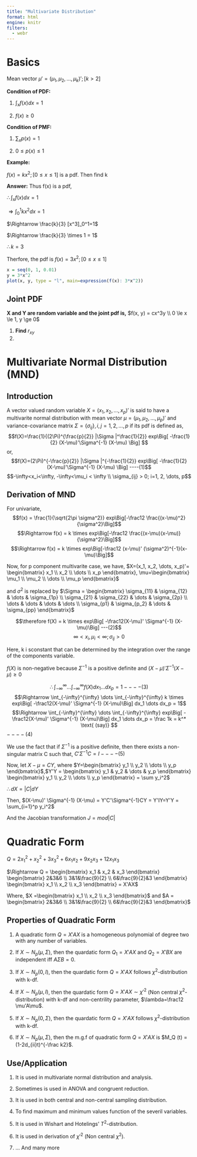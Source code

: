 ```yaml
---
title: "Multivariate Distribution"
format: html
engine: knitr
filters:
  - webr
---
```


# Basics

Mean vector $\mu' = (\mu_1 , \mu_2, \dots , \mu_k)'; [k>2]$

**Condition of PDF:**

1.  $\int_x f(x) dx = 1$

2.  $f(x) \ge 0$

**Condition of PMF:**

1.  $\sum_x p(x)=1$

2.  $0\le p(x) \le 1$

**Example:**

$f(x) = kx^2; [0\le x \le 1]$ is a pdf. Then find k

**Answer:** Thus f(x) is a pdf,

$\therefore \int_x f(x) dx = 1$

$\Rightarrow \int_0^1 kx^2 dx = 1$

$\Rightarrow \frac{k}{3} [x^3]_0^1=1$

$\Rightarrow \frac{k}{3} \times 1 = 1$

$\therefore k = 3$

Therfore, the pdf is $f(x) = 3x^2; [0\le x \le 1]$

```r
x = seq(0, 1, 0.01)
y = 3*x^2
plot(x, y, type = "l", main=expression(f(x): 3*x^2))
```

## Joint PDF

**X and Y are random variable and the joint pdf is,** $f(x, y) = cx^3y \\ 0 \le x \le 1, y \ge 0$

1.  **Find** $r_{xy}$
2.  

# Multivariate Normal Distribution (MND)

## Introduction

A vector valued random variable $X = (x_1, x_2, \dots, x_p)'$ is said to have a multivarite normal distribution with mean vector $\mu = (\mu_1, \mu_2, \dots , \mu_p)'$ and variance-covariance matrix $\Sigma = \{\sigma_{ij}\}, i, j = 1, 2, \dots, p$ if its pdf is defined as, $$f(X)=\frac{1}{(2\Pi)^{\frac{p}{2}} |\Sigma |^\frac{1}{2}} exp\Big[ -\frac{1}{2} (X-\mu)'\Sigma^{-1} (X-\mu) \Big] $$ or, $$f(X)=(2\Pi)^{-\frac{p}{2}} |\Sigma |^{-\frac{1}{2}} exp\Big[ -\frac{1}{2} (X-\mu)'\Sigma^{-1} (X-\mu) \Big] ----(1)$$ $$-\infty<x_i<\infty, -\infty<\mu_i < \infty \\ \sigma_{ij} > 0; i=1, 2, \dots, p$$

## Derivation of MND

For univariate, $$f(x) = \frac{1}{\sqrt{2\pi \sigma^2}} exp\Big[-\frac12 \frac{(x-\mu)^2}{\sigma^2}\Big]$$ $$\Rightarrow f(x) = k \times  exp\Big[-\frac12 \frac{(x-\mu)(x-\mu)}{\sigma^2}\Big]$$ $$\Rightarrow f(x) = k \times exp\Big[-\frac12 (x-\mu)' (\sigma^2)^{-1}(x-\mu)\Big]$$

Now, for p component multivarite case, we have, $X=(x_1, x_2, \dots, x_p)'= \begin{bmatrix} x_1 \\ x_2 \\ \dots \\ x_p \end{bmatrix}, \mu=\begin{bmatrix} \mu_1 \\ \mu_2 \\ \dots \\ \mu_p \end{bmatrix}$

and $\sigma^2$ is replaced by $\Sigma = \begin{bmatrix} \sigma_{11} & \sigma_{12} & \dots & \sigma_{1p} \\ \sigma_{21} & \sigma_{22} & \dots & \sigma_{2p} \\ \dots & \dots & \dots & \dots \\ \sigma_{p1} & \sigma_{p_2} & \dots & \sigma_{pp} \end{bmatrix}$

$$\therefore f(X) = k \times exp\Big[ -\frac12(X-\mu)' \Sigma^{-1} (X-\mu)\Big] ---(2)$$ $$\infty < x_i , \mu_i<\infty; \sigma_{ij} > 0$$

Here, k i sconstant that can be determined by the integration over the range of the components variable.

$f(X)$ is non-negative because $\Sigma^{-1}$ is a positive definite and $(X-\mu)'\Sigma^{-1}(X-\mu) \ge 0$

$$\therefore \int_{-\infty}^{\infty} \dots \int_{-\infty}^{\infty} f(X) dx_1 \dots dx_p = 1 ----(3)$$ $$\Rightarrow \int_{-\infty}^{\infty} \dots \int_{-\infty}^{\infty} k \times exp\Big[ -\frac12(X-\mu)' \Sigma^{-1} (X-\mu)\Big]  dx_1 \dots dx_p = 1$$ $$\Rightarrow \int_{-\infty}^{\infty} \dots \int_{-\infty}^{\infty} exp\Big[ -\frac12(X-\mu)' \Sigma^{-1} (X-\mu)\Big]  dx_1 \dots dx_p = \frac 1k = k^* \text{ (say)} $$ $----(4)$

We use the fact that if $\Sigma^{-1}$ is a positive definite, then there exists a non-singular matrix C such that, $C'\Sigma^{-1}C=I ----(5)$

Now, let $X-\mu = CY$, where $Y=\begin{bmatrix} y_1 \\ y_2 \\ \dots \\ y_p \end{bmatrix}$,$Y'Y = \begin{bmatrix} y_1 & y_2 & \dots & y_p \end{bmatrix} \begin{bmatrix} y_1 \\ y_2 \\ \dots \\ y_p \end{bmatrix} = \sum y_i^2$

$\therefore dX = |C|dY$

Then, $(X-\mu)' \Sigma^{-1} (X-\mu) = Y'C'\Sigma^{-1}CY = Y'IY=Y'Y = \sum_{i=1}^p y_i^2$

And the Jacobian transformation $J = mod|C|$

# Quadratic Form

$Q=2x_1^2 + x_2^2 + 3x_3^2 + 6x_1x_2 + 9x_2x_3 + 12 x_1x_3$

$\Rightarrow Q = \begin{bmatrix} x_1 & x_2 & x_3  \end{bmatrix} \begin{bmatrix} 2&3&6 \\ 3&1&\frac{9}{2} \\ 6&\frac{9}{2}&3 \end{bmatrix} \begin{bmatrix} x_1 \\ x_2 \\ x_3 \end{bmatrix} = X'AX$

Where, $X =\begin{bmatrix} x_1 \\ x_2 \\ x_3 \end{bmatrix}$ and $A = \begin{bmatrix} 2&3&6 \\ 3&1&\frac{9}{2} \\ 6&\frac{9}{2}&3 \end{bmatrix}$

## Properties of Quadratic Form

1. A quadratic form $Q=X'AX$ is a homogeneous polynomial of degree two with any number of variables. 

2. If $X \sim N_p (\mu, \Sigma)$, then the quardatic form $Q_1 = X'AX$ and $Q_2 =X'BX$ are independent iff $A\Sigma B=0$.

3. If $X \sim N_p (0, I)$, then the quardatic form $Q = X'AX$ follows $\chi^2$-distribution with k-df.

4. If $X \sim N_p (\mu, I)$, then the quardatic form $Q = X'AX \sim \chi'^2$ (Non central $\chi^2$-distribution) with k-df and non-centrility parameter, $\lambda=\frac12 \mu'A\mu$.

5. If $X \sim N_p (0, \Sigma)$, then the quardatic form $Q = X'AX$ follows $\chi^2$-distribution with k-df.

6. If $X \sim N_p (\mu, \Sigma)$, then the m.g.f of quadratic form $Q = X'AX$ is $M_Q (t) = (1-2d_{ii}t)^{-\frac k2}$.


## Use/Application

1. It is used in multivariate normal distribution and analysis.

2. Sometimes is used in ANOVA and congruent reduction.

3. It is used in both central and non-central sampling distribution.

4. To find maximum and minimum values function of the severil variables. 

5. It is used in Wishart and Hotelings' $T^2$-distribution.

6. It is used in derivation of $\chi'^2$ (Non central $\chi^2$).

7. ... And many more